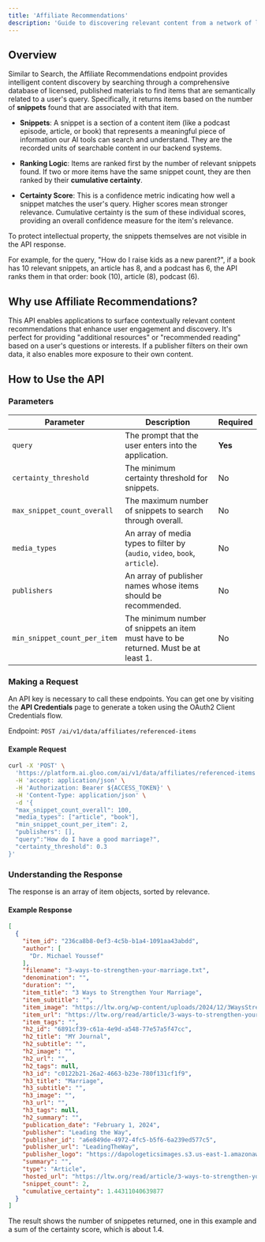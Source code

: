 ```yaml
---
title: 'Affiliate Recommendations'
description: 'Guide to discovering relevant content from a network of licensed publishers'
---
```


## Overview

Similar to Search, the Affiliate Recommendations endpoint provides intelligent content discovery by searching through a comprehensive database of licensed, published materials to find items that are semantically related to a user's query. Specifically, it returns items based on the number of **snippets** found that are associated with that item.

- **Snippets**: A snippet is a section of a content item (like a podcast episode, article, or book) that represents a meaningful piece of information our AI tools can search and understand. They are the recorded units of searchable content in our backend systems.

- **Ranking Logic**: Items are ranked first by the number of relevant snippets found. If two or more items have the same snippet count, they are then ranked by their **cumulative certainty**.

- **Certainty Score**: This is a confidence metric indicating how well a snippet matches the user's query. Higher scores mean stronger relevance. Cumulative certainty is the sum of these individual scores, providing an overall confidence measure for the item's relevance.

To protect intellectual property, the snippets themselves are not visible in the API response.

For example, for the query, "How do I raise kids as a new parent?", if a book has 10 relevant snippets, an article has 8, and a podcast has 6, the API ranks them in that order: book (10), article (8), podcast (6).

## Why use Affiliate Recommendations?

This API enables applications to surface contextually relevant content recommendations that enhance user engagement and discovery. It's perfect for providing "additional resources" or "recommended reading" based on a user's questions or interests. If a publisher filters on their own data, it also enables more exposure to their own content.

## How to Use the API

### Parameters

| Parameter                   | Description                                                                                         | Required |
| --------------------------- | --------------------------------------------------------------------------------------------------- | -------- |
| `query`                     | The prompt that the user enters into the application.                                               | **Yes** |
| `certainty_threshold`               | The minimum certainty threshold for snippets.                         | No       |
| `max_snippet_count_overall` | The maximum number of snippets to search through overall.                                           | No       |
| `media_types`               | An array of media types to filter by (`audio`, `video`, `book`, `article`).                         | No       |
| `publishers`                | An array of publisher names whose items should be recommended.                                      | No       |
| `min_snippet_count_per_item`| The minimum number of snippets an item must have to be returned. Must be at least 1.                 | No       |

### Making a Request

An API key is necessary to call these endpoints. You can get one by visiting the **API Credentials** page to generate a token using the OAuth2 Client Credentials flow.

Endpoint: `POST /ai/v1/data/affiliates/referenced-items`

#### Example Request

```bash
curl -X 'POST' \
  'https://platform.ai.gloo.com/ai/v1/data/affiliates/referenced-items' \
  -H 'accept: application/json' \
  -H 'Authorization: Bearer ${ACCESS_TOKEN}' \
  -H 'Content-Type: application/json' \
  -d '{
  "max_snippet_count_overall": 100,
  "media_types": ["article", "book"],
  "min_snippet_count_per_item": 2,
  "publishers": [],
  "query":"How do I have a good marriage?",
  "certainty_threshold": 0.3
}'
```

### Understanding the Response

The response is an array of item objects, sorted by relevance.

#### Example Response

```json
[
  {
    "item_id": "236ca8b8-0ef3-4c5b-b1a4-1091aa43abdd",
    "author": [
      "Dr. Michael Youssef"
    ],
    "filename": "3-ways-to-strengthen-your-marriage.txt",
    "denomination": "",
    "duration": "",
    "item_title": "3 Ways to Strengthen Your Marriage",
    "item_subtitle": "",
    "item_image": "https://ltw.org/wp-content/uploads/2024/12/3WaysStrengthenMarriageFeb2024MYJ_2000x833.png",
    "item_url": "https://ltw.org/read/article/3-ways-to-strengthen-your-marriage/",
    "item_tags": "",
    "h2_id": "6891cf39-c61a-4e9d-a548-77e57a5f47cc",
    "h2_title": "MY Journal",
    "h2_subtitle": "",
    "h2_image": "",
    "h2_url": "",
    "h2_tags": null,
    "h3_id": "c0122b21-26a2-4663-b23e-780f131cf1f9",
    "h3_title": "Marriage",
    "h3_subtitle": "",
    "h3_image": "",
    "h3_url": "",
    "h3_tags": null,
    "h2_summary": "",
    "publication_date": "February 1, 2024",
    "publisher": "Leading the Way",
    "publisher_id": "a6e849de-4972-4fc5-b5f6-6a239ed577c5",
    "publisher_url": "LeadingTheWay",
    "publisher_logo": "https://dapologeticsimages.s3.us-east-1.amazonaws.com/logos/logo_1743136797058.svg",
    "summary": "",
    "type": "Article",
    "hosted_url": "https://ltw.org/read/article/3-ways-to-strengthen-your-marriage/",
    "snippet_count": 2,
    "cumulative_certainty": 1.44311040639877
  }
]
```

The result shows the number of snippetes returned, one in this example and a sum of the certainty score, which is about 1.4.
